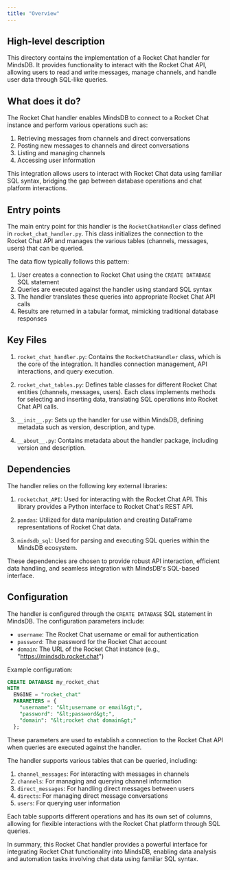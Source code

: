 ```yaml
---
title: "Overview"
---
```


## High-level description
This directory contains the implementation of a Rocket Chat handler for MindsDB. It provides functionality to interact with the Rocket Chat API, allowing users to read and write messages, manage channels, and handle user data through SQL-like queries.

## What does it do?
The Rocket Chat handler enables MindsDB to connect to a Rocket Chat instance and perform various operations such as:

1. Retrieving messages from channels and direct conversations
2. Posting new messages to channels and direct conversations
3. Listing and managing channels
4. Accessing user information

This integration allows users to interact with Rocket Chat data using familiar SQL syntax, bridging the gap between database operations and chat platform interactions.

## Entry points
The main entry point for this handler is the `RocketChatHandler` class defined in `rocket_chat_handler.py`. This class initializes the connection to the Rocket Chat API and manages the various tables (channels, messages, users) that can be queried.

The data flow typically follows this pattern:
1. User creates a connection to Rocket Chat using the `CREATE DATABASE` SQL statement
2. Queries are executed against the handler using standard SQL syntax
3. The handler translates these queries into appropriate Rocket Chat API calls
4. Results are returned in a tabular format, mimicking traditional database responses

## Key Files
1. `rocket_chat_handler.py`: Contains the `RocketChatHandler` class, which is the core of the integration. It handles connection management, API interactions, and query execution.

2. `rocket_chat_tables.py`: Defines table classes for different Rocket Chat entities (channels, messages, users). Each class implements methods for selecting and inserting data, translating SQL operations into Rocket Chat API calls.

3. `__init__.py`: Sets up the handler for use within MindsDB, defining metadata such as version, description, and type.

4. `__about__.py`: Contains metadata about the handler package, including version and description.

## Dependencies
The handler relies on the following key external libraries:

1. `rocketchat_API`: Used for interacting with the Rocket Chat API. This library provides a Python interface to Rocket Chat's REST API.

2. `pandas`: Utilized for data manipulation and creating DataFrame representations of Rocket Chat data.

3. `mindsdb_sql`: Used for parsing and executing SQL queries within the MindsDB ecosystem.

These dependencies are chosen to provide robust API interaction, efficient data handling, and seamless integration with MindsDB's SQL-based interface.

## Configuration
The handler is configured through the `CREATE DATABASE` SQL statement in MindsDB. The configuration parameters include:

- `username`: The Rocket Chat username or email for authentication
- `password`: The password for the Rocket Chat account
- `domain`: The URL of the Rocket Chat instance (e.g., "https://mindsdb.rocket.chat")

Example configuration:

```sql
CREATE DATABASE my_rocket_chat
WITH
  ENGINE = "rocket_chat"
  PARAMETERS = {
    "username": "&lt;username or email&gt;",
    "password": "&lt;password&gt;",
    "domain": "&lt;rocket chat domain&gt;"
  };
```

These parameters are used to establish a connection to the Rocket Chat API when queries are executed against the handler.

The handler supports various tables that can be queried, including:

1. `channel_messages`: For interacting with messages in channels
2. `channels`: For managing and querying channel information
3. `direct_messages`: For handling direct messages between users
4. `directs`: For managing direct message conversations
5. `users`: For querying user information

Each table supports different operations and has its own set of columns, allowing for flexible interactions with the Rocket Chat platform through SQL queries.

In summary, this Rocket Chat handler provides a powerful interface for integrating Rocket Chat functionality into MindsDB, enabling data analysis and automation tasks involving chat data using familiar SQL syntax.